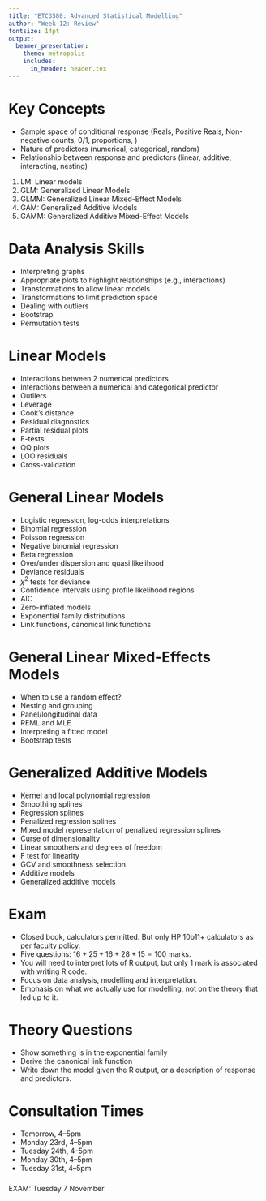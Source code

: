 ```yaml
---
title: "ETC3580: Advanced Statistical Modelling"
author: "Week 12: Review"
fontsize: 14pt
output:
  beamer_presentation:
    theme: metropolis
    includes:
      in_header: header.tex
---
```



# Key Concepts

\fontsize{13}{15}\sf

 * Sample space of conditional response (Reals, Positive Reals, Non-negative counts, 0/1, proportions, \dots)
 * Nature of predictors (numerical, categorical, random)
 * Relationship between response and predictors (linear, additive, interacting, nesting)

 1. LM: Linear models
 2. GLM: Generalized Linear Models
 3. GLMM: Generalized Linear Mixed-Effect Models
 4. GAM: Generalized Additive Models
 5. GAMM: Generalized Additive Mixed-Effect Models


# Data Analysis Skills

 * Interpreting graphs
 * Appropriate plots to highlight relationships (e.g., interactions)
 * Transformations to allow linear models
 * Transformations to limit prediction space
 * Dealing with outliers
 * Bootstrap
 * Permutation tests

# Linear Models

\fontsize{13}{15}\sf

 * Interactions between 2 numerical predictors
 * Interactions between a numerical and categorical predictor
 * Outliers
 * Leverage
 * Cook's distance
 * Residual diagnostics
 * Partial residual plots
 * F-tests
 * QQ plots
 * LOO residuals
 * Cross-validation

# General Linear Models

\fontsize{13}{15}\sf

 * Logistic regression, log-odds interpretations
 * Binomial regression
 * Poisson regression
 * Negative binomial regression
 * Beta regression
 * Over/under dispersion and quasi likelihood
 * Deviance residuals
 * $\chi^2$ tests for deviance
 * Confidence intervals using profile likelihood regions
 * AIC
 * Zero-inflated models
 * Exponential family distributions
 * Link functions, canonical link functions

# General Linear Mixed-Effects Models

 * When to use a random effect?
 * Nesting and grouping
 * Panel/longitudinal data
 * REML and MLE
 * Interpreting a fitted model
 * Bootstrap tests


# Generalized Additive Models

\fontsize{13}{15}\sf

 * Kernel and local polynomial regression
 * Smoothing splines
 * Regression splines
 * Penalized regression splines
 * Mixed model representation of penalized regression splines
 * Curse of dimensionality
 * Linear smoothers and degrees of freedom
 * F test for linearity
 * GCV and smoothness selection
 * Additive models
 * Generalized additive models


# Exam

* Closed book, calculators permitted. But only HP 10b11+ calculators as per faculty policy. 
* Five questions: $16+25+16+28+ 15 = 100$ marks.
* You will need to interpret lots of R output, but only 1 mark is associated with writing R code.
* Focus on data analysis, modelling and interpretation.
* Emphasis on what we actually use for modelling, not on the theory that led up to it.

# Theory Questions

 * Show something is in the exponential family
 * Derive the canonical link function
 * Write down the model given the R output, or a description of response and predictors.
 
# Consultation Times

 * Tomorrow, 4--5pm
 * Monday 23rd, 4--5pm
 * Tuesday 24th, 4--5pm
 * Monday 30th, 4--5pm
 * Tuesday 31st, 4--5pm

###
EXAM: Tuesday 7 November
